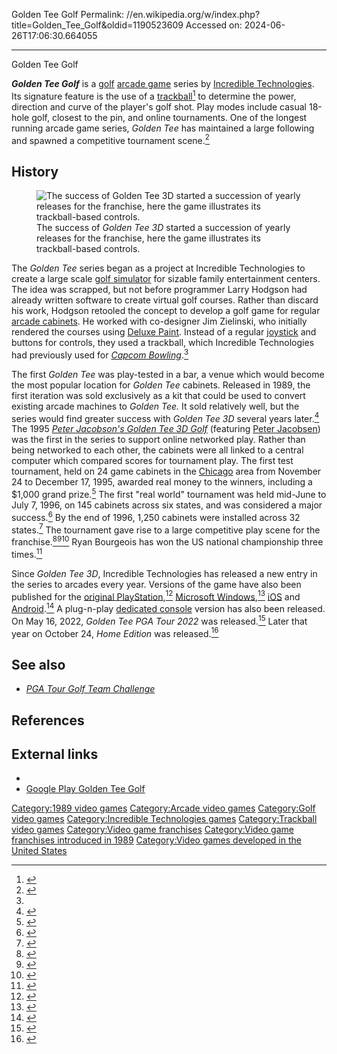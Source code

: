 Golden Tee Golf
Permalink: //en.wikipedia.org/w/index.php?title=Golden_Tee_Golf&oldid=1190523609
Accessed on: 2024-06-26T17:06:30.664055



------
Golden Tee Golf
{{Infobox video game series
| title = Golden Tee Golf
| image = Golden Tee Golf logo.jpg
| caption= Series logo
| developer = [[Incredible Technologies]]
| creator = Larry Hodgson, Jim Zielinski
| platforms=[[Video arcade|Arcade]], [[PlayStation (console)|PlayStation]], [[iOS]], [[Microsoft Windows]], [[Android (operating system)|Android]]
| genre = [[Sports video game|Sports]]
| first release version = ''Golden Tee Golf''
| latest release version = ''Golden Tee PGA Tour 2022 Home Edition''
| first release date = 1989
}}

'''''Golden Tee Golf''''' is a [[golf]] [[arcade game]] series by [[Incredible Technologies]]. Its signature feature is the use of a [[trackball]]<ref>{{cite magazine|title=Peter Jacobson's Golden Tee 3D Golf |url=https://archive.org/details/NEXT_Generation_14/page/n177/mode/2up |access-date=4 March 2022 |magazine=[[Next Generation (magazine)|Next Generation]] |volume=2 |issue=14 |publisher=Imagine Media |date=February 1996|page=176 |url-access=registration |quote=Using the new, improved handy-dandy, hip... trackball (surely proving to be a revival in the '90s), you swing through three pleasant, 18-hole courses (Oak Valley, Ocean Point, and Cactus Canyon).}}</ref> to determine the power, direction and curve of the player's golf shot. Play modes include casual 18-hole golf, closest to the pin, and online tournaments. One of the longest running arcade game series, ''Golden Tee'' has maintained a large following and spawned a competitive tournament scene.<ref name="NYT">{{cite news|url=https://www.nytimes.com/2003/03/20/technology/can-t-get-a-tee-time-try-the-corner-bar.html|title=Can't Get a Tee Time? Try the Corner Bar|date=March 20, 2003|accessdate=July 14, 2017|newspaper=The New York Times|author=Bernstein, David}}</ref>

== History ==
[[File:Golden Tee 3D screenshot.png|thumb|left|The success of ''Golden Tee 3D'' started a succession of yearly releases for the franchise, here the game illustrates its trackball-based controls.]]

The ''Golden Tee'' series began as a project at Incredible Technologies to create a large scale [[golf simulator]] for sizable family entertainment centers. The idea was scrapped, but not before programmer Larry Hodgson had already written software to create virtual golf courses. Rather than discard his work, Hodgson retooled the concept to develop a golf game for regular [[arcade cabinet]]s. He worked with co-designer Jim Zielinski, who initially rendered the courses using [[Deluxe Paint]]. Instead of a regular [[joystick]] and buttons for controls, they used a trackball, which Incredible Technologies had previously used for ''[[Capcom Bowling]]''.<ref name="FTW"/>

The first ''Golden Tee'' was play-tested in a bar, a venue which would become the most popular location for ''Golden Tee'' cabinets. Released in 1989, the first iteration was sold exclusively as a kit that could be used to convert existing arcade machines to ''Golden Tee.'' It sold relatively well, but the series would find greater success with ''Golden Tee 3D'' several years later.<ref name="FTW">{{Cite web|title=How Golden Tee became the best bar game in America|url=http://ftw.usatoday.com/2015/06/golden-tee-the-history-of-a-beer-soaked-american-pastime|work=USA Today|publisher=Gannett|date=June 24, 2015|accessdate=July 11, 2017|author=Siegel, Alan}}</ref> The 1995 ''[[Peter Jacobson's Golden Tee 3D Golf]]'' (featuring [[Peter Jacobsen]]) was the first in the series to support online networked play. Rather than being networked to each other, the cabinets were all linked to a central computer which compared scores for tournament play. The first test tournament, held on 24 game cabinets in the [[Chicago]] area from November 24 to December 17, 1995, awarded real money to the winners, including a $1,000 grand prize.<ref>{{cite news |last1=Webb |first1=Marcus |title=Another Network Test |url=https://archive.org/details/nextgen-issue-015/mode/2up |access-date=4 March 2022 |work=[[Next Generation (magazine)|Next Generation]] |volume=2 |issue=15 |publisher=Imagine Media |date=March 1996 |page=23 |url-access=registration}}</ref> The first "real world" tournament was held mid-June to July 7, 1996, on 145 cabinets across six states, and was considered a major success.<ref>{{cite magazine|last=Webb|first=Marcus |title=Modem-Linked Video Scores |url=https://archive.org/details/nextgen-issue-022/page/n23/mode/2up |access-date=4 March 2022 |magazine=[[Next Generation (magazine)|Next Generation]]|volume=2 |issue=22 |publisher=Imagine Media |date=October 1996|page=22 |url-access=registration}}</ref> By the end of 1996, 1,250 cabinets were installed across 32 states.<ref>{{cite magazine |first=Marcus|last=Webb|title=And in the U.S.A... |url=https://archive.org/details/NEXT_Generation_27/page/n27/mode/2up |access-date=4 March 2022 |magazine=[[Next Generation (magazine)|Next Generation]] |volume=3 |issue=27|publisher=Imagine Media |date=March 1997|page=26 |url-access=registration}}</ref> The tournament gave rise to a large competitive play scene for the franchise.<ref name="WSJ">{{cite news|title=It's Rough to Make a Living as a Pro Golfer on the Bar Circuit|url=https://www.wsj.com/articles/SB10001424052702304765304577478583110102656 |author=Belkin, Douglas|newspaper=The Wall Street Journal|date=July 5, 2012|accessdate=July 11, 2017}}</ref><ref name="RS">{{cite magazine|title=Bangers and Everymen: Life on the 'Golden Tee' Pro Tour|url=https://www.rollingstone.com/culture/features/bangers-and-everymen-life-on-the-golden-tee-pro-tour-20140903|author=Allen, Jeff|date=September 3, 2014|accessdate=July 11, 2017|magazine=Rolling Stone}}</ref><ref>{{cite web|url=https://www.usatoday.com/tech/news/2003-04-30-video-golf_x.htm|title=Video golf champ has a steady hand, 'Golden Tee'|website=[[USA Today]] |date=April 30, 2003|accessdate=July 11, 2017|agency=Associated Press}}</ref> Ryan Bourgeois has won the US national championship three times.<ref>{{cite news |url=https://www.chicagotribune.com/news/ct-xpm-2003-10-24-0310240022-story.html|date=October 13, 2013 |title=One-trackball mind |first=Whet |last=Moser |newspaper=Chicago Tribune}}</ref>

{{Video game timeline
| 1989 = ''Golden Tee Golf''
| 1992 = ''Golden Tee Golf II''
| 1995 = ''[[Peter Jacobsen's Golden Tee 3D Golf]]''
| 1996 = ''Golden Tee ’97''
| 1997a = ''Golden Tee ’98''
| 1997b = ''Golden Tee ’98 Tournament Edition''
| 1998a = ''Golden Tee ’99''
| 1998b = ''Golden Tee ’99 Tournament Edition''
| 1999a = ''Golden Tee 2K''
| 1999b = ''Golden Tee Royal Edition Tournament''
| 2000 = ''Golden Tee Fore!''
| 2001a = ''Golden Tee Classic''
| 2001b = ''Golden Tee Fore! 2002''
| 2002a = ''Golden Tee Fore! 2003''
| 2002b = ''Golden Tee Supreme Edition Tournament''
| 2003a = ''Golden Tee Fore! 2004''
| 2003b = ''Golden Tee Fore! 2004 Extra''
| 2004 = ''Golden Tee Fore! 2005''
| 2005a = ''Golden Tee Fore! Complete''
| 2005b = ''Golden Tee LIVE''
| 2006 = ''Golden Tee LIVE 2007''
| 2007 = ''Golden Tee LIVE 2008''
| 2008a = ''Golden Tee 2008 Unplugged''
| 2008b = ''Golden Tee LIVE 2009''
| 2009a = ''Golden Tee 2009 Unplugged''
| 2009b = ''Golden Tee LIVE 2010''
| 2010a = ''Golden Tee 2010 Unplugged''
| 2010b = ''Golden Tee LIVE 2011''
| 2011a = ''Golden Tee 2011 Unplugged''
| 2011b = ''Golden Tee 2012 Home Edition''
| 2011c = ''Golden Tee LIVE 2012''
| 2012 = ''Golden Tee LIVE 2013''
| 2013 = ''Golden Tee LIVE 2014''
| 2014 = ''Golden Tee LIVE 2015''
| 2015 = ''Golden Tee LIVE 2016''
| 2016 = ''Golden Tee LIVE 2017''
| 2017 = ''Golden Tee Live 2018''
| 2018 = ''Golden Tee Live 2019''
| 2019a = ''Golden Tee Live 2020''
| 2019b = ''Golden Tee Golf (iOS)''
| 2020 = ''Golden Tee Live 2021''
| 2021 = ''Golden Tee Live 2022''
| 2022a = ''Golden Tee PGA Tour 2022''
| 2022b = ''Golden Tee PGA Tour 2022 Home Edition''
}}

Since ''Golden Tee 3D'', Incredible Technologies has released a new entry in the series to arcades every year. Versions of the game have also been published for the [[PlayStation (console)|original PlayStation]],<ref name="GameSpot">{{cite web|url=https://www.gamespot.com/reviews/peter-jacobsens-golden-tee-golf-review/1900-2628771/|title=Peter Jacobsen's Golden Tee Golf Review|publisher=CBS Interactive|work=GameSpot|date=September 15, 2000|accessdate=July 12, 2017|author=Shoemaker, Brad}}</ref> [[Microsoft Windows]],<ref name="IGN">{{cite web|url=http://www.ign.com/articles/1998/08/13/golden-tee-golf|title=Golden Tee Golf|accessdate=July 12, 2017|date=August 12, 1998|author=Ward, Trent C.|archive-url=https://web.archive.org/web/19981202121117/http://pc.ign.com/reviews/3106.html|archive-date=December 2, 1998|url-status=dead}}</ref> [[iOS]] and [[Android (operating system)|Android]].<ref name="Polygon">{{Cite web|url=https://www.polygon.com/2015/10/18/9564813/after-30-years-in-arcades-and-dive-bars-golden-tee-is-finally-going|author=Good, Owen S.|title=After 30 years in arcades and dive bars, Golden Tee is finally going mobile|accessdate=July 12, 2017|date=October 18, 2015|work=Polygon|publisher=Vox Media}}</ref> A plug-n-play [[dedicated console]] version has also been released. On May 16, 2022, ''Golden Tee PGA Tour 2022'' was released.<ref>{{cite web | url=https://arcadeheroes.com/2022/05/16/golden-tee-pga-tour-now-officially-shipping/ | title=Golden Tee PGA Tour Now Officially Shipping | date=16 May 2022 }}</ref> Later that year on October 24, ''Home Edition'' was released.<ref>{{cite web | url=https://www.orangecountypinballs.com/product-page/golden-tee-home-edition-incredible-technologies | title=Golden Tee Home Edition Incredible Technologies &#124; Orange County Pinbal }}</ref>

== See also ==
* ''[[PGA Tour Golf Team Challenge]]''

==References==
{{Reflist|30em}}

==External links==
* {{Official website}}
* [https://play.google.com/store/apps/details?id=com.itsgames.goldenteegolf&hl=en Google Play Golden Tee Golf]

[[Category:1989 video games]]
[[Category:Arcade video games]]
[[Category:Golf video games]]
[[Category:Incredible Technologies games]]
[[Category:Trackball video games]]
[[Category:Video game franchises]]
[[Category:Video game franchises introduced in 1989]]
[[Category:Video games developed in the United States]]